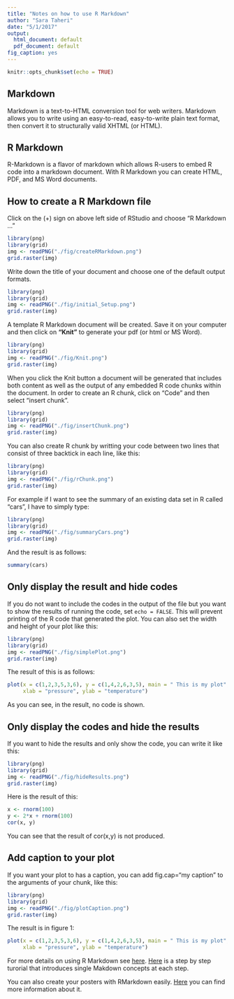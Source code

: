 ```yaml
---
title: "Notes on how to use R Markdown"
author: "Sara Taheri"
date: "5/1/2017"
output:
  html_document: default
  pdf_document: default
fig_caption: yes
---
```


```r
knitr::opts_chunk$set(echo = TRUE)
```
## Markdown

Markdown is a text-to-HTML conversion tool for web writers. Markdown allows you to write using an easy-to-read, easy-to-write plain text format, then convert it to structurally valid XHTML (or HTML)\footnote{from : http://daringfireball.net/projects/markdown/}.

## R Markdown

R-Markdown is a flavor of markdown which allows R-users to embed R code into a markdown document\footnote{https://www.r-bloggers.com/r-markdown-and-knitr-tutorial-part-1/}. With R Markdown you can  create HTML, PDF, and MS Word documents.

## How to create a R Markdown file

Click on the (+) sign on above left side of RStudio and choose "R Markdown ..."

```r
library(png)
library(grid)
img <- readPNG("./fig/createRMarkdown.png")
grid.raster(img)
```

Write down the title of your document and choose one of the default output formats.

```r
library(png)
library(grid)
img <- readPNG("./fig/initial_Setup.png")
grid.raster(img)
```

A template R Markdown document will be created. Save it on your computer and then click on **"Knit"** to generate your pdf (or html or MS Word). 

```r
library(png)
library(grid)
img <- readPNG("./fig/Knit.png")
grid.raster(img)
```

When you click the Knit button a document will be generated that includes both content as well as the output of any embedded R code chunks within the document. In order to create an R chunk, click on "Code" and then select "insert chunk".

```r
library(png)
library(grid)
img <- readPNG("./fig/insertChunk.png")
grid.raster(img)
```

You can also create R chunk by writting your code between two lines that consist of three backtick in each line, like this: 

```r
library(png)
library(grid)
img <- readPNG("./fig/rChunk.png")
grid.raster(img)
```

For example if I want to see the summary of an existing data set in R called "cars", I have to simply type:

```r
library(png)
library(grid)
img <- readPNG("./fig/summaryCars.png")
grid.raster(img)
```

And the result is as follows:

```r
summary(cars)
```

## Only display the result and hide codes

If you do not want to include the codes in the output of the file but you want to show the results of running the code, set `echo = FALSE`. This will prevent printing of the R code that generated the plot. You can also set the width and height of your plot like this:

```r
library(png)
library(grid)
img <- readPNG("./fig/simplePlot.png")
grid.raster(img)
```

The result of this is as follows:

```r
plot(x = c(1,2,3,5,3,6), y = c(1,4,2,6,3,5), main = " This is my plot",
     xlab = "pressure", ylab = "temperature")
```

As you can see, in the result, no code is shown.


## Only display the codes and hide the results

If you want to hide the results and only show the code, you can write it like this:

```r
library(png)
library(grid)
img <- readPNG("./fig/hideResults.png")
grid.raster(img)
```

Here is the result of this:

```r
x <- rnorm(100)
y <- 2*x + rnorm(100)
cor(x, y)
```

You can see that the result of cor(x,y) is not produced.

## Add caption to your plot

If you want your plot to has a caption, you can add fig.cap="my caption" to the arguments of your chunk, like this:

```r
library(png)
library(grid)
img <- readPNG("./fig/plotCaption.png")
grid.raster(img)
```

The result is in figure 1:

```r
plot(x = c(1,2,3,5,3,6), y = c(1,4,2,6,3,5), main = " This is my plot",
     xlab = "pressure", ylab = "temperature")
```

For more details on using R Markdown see [here](http://rmarkdown.rstudio.com). [Here](http://commonmark.org/help/tutorial/) is a step by step turorial that introduces single Makdown concepts at each step.

You can also create your posters with RMarkdown easily. [Here](https://github.com/odeleongt/flexdashboard-poster) you can find more information about it.